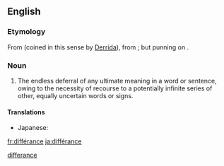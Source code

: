 ==English==
{{wikipedia}}

===Etymology===
From {{etyl|fr|en}} {{m|fr|différance|gloss=deferral}} (coined in this sense by [[w:Jacques Derrida|Derrida]]), from {{m|fr|différer|gloss=to postpone}}; but punning on {{m|fr|différence|gloss=difference}}.

===Noun===
{{en-noun|-}}

# {{context|literary theory|linguistics|lang=en}} The endless deferral of any ultimate meaning in a word or sentence, owing to the necessity of recourse to a potentially infinite series of other, equally uncertain words or signs.

====Translations====
{{trans-top|the endless deferral of any ultimate meaning in a word or sentence}}
* Japanese: {{t|ja|差延|tr=さえん, saen|sc=Jpan}}
{{trans-mid}}
{{trans-bottom}}

[[Category:English terms spelled with É|differance]]

[[fr:différance]]
[[ja:différance]]